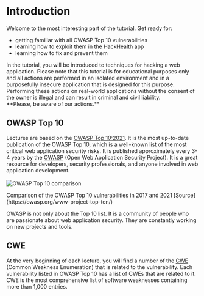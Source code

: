 
# Introduction

Welcome to the most interesting part of the tutorial. Get ready for:
* getting familiar with all OWASP Top 10 vulnerabilities
* learning how to exploit them in the HackHealth app
* learning how to fix and prevent them

<Callout type="warning" emoji="⚠️">
    In the tutorial, you will be introduced to techniques for hacking a web application. Please note that this tutorial is for educational purposes only and all actions are performed in an isolated environment and in a purposefully insecure application that is designed for this purpose.<br />
    Performing these actions on real-world applications without the consent of the owner is illegal and can result in criminal and civil liability. <br />
    **Please, be aware of our actions.** 
</Callout>

## OWASP Top 10
Lectures are based on the [OWASP Top 10:2021](https://owasp.org/www-project-top-ten/). It is the most up-to-date publication of the OWASP Top 10, which is a well-known list of the most critical web application security risks. It is published approximately every 3-4 years by the [OWASP](https://owasp.org/) (Open Web Application Security Project).
It is a great resource for developers, security professionals, and anyone involved in web application development. <br />
<br />
<Image src="/owasp_comparison.png" alt="OWASP Top 10 comparison" width={1000} height={300}/>
<figcaption style={{textAlign: 'center'}}>Comparison of the OWASP Top 10 vulnerabilities in 2017 and 2021 [Source](https://owasp.org/www-project-top-ten/)</figcaption>


OWASP is not only about the Top 10 list. It is a community of people who are passionate about web application security. They are constantly working on new projects and tools.

## CWE
At the very beginning of each lecture, you will find a number of the [CWE](https://cwe.mitre.org/index.html) (Common Weakness Enumeration) that is related to the vulnerability. Each vulnerability listed in OWASP Top 10 has a list of CWEs that are related to it. CWE is the most comprehensive list of software weaknesses containing more than 1,000 entries. 